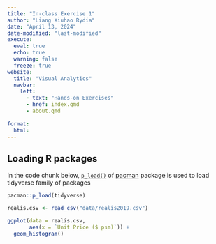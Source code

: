 ```yaml
---
title: "In-class Exercise 1"
author: "Liang Xiuhao Rydia"
date: "April 13, 2024"
date-modified: "last-modified"
execute:
  eval: true
  echo: true
  warning: false
  freeze: true
website: 
  title: "Visual Analytics"
  navbar:
    left:
      - text: "Hands-on Exercises"
      - href: index.qmd
      - about.qmd
      
format: 
  html:
---
```


## Loading R packages

In the code chunk below, [`p_load()`](https://www.rdocumentation.org/packages/pacman/versions/0.5.1/topics/p_load) of [pacman](https://trinker.github.io/pacman/vignettes/Introduction_to_pacman.html) package is used to load tidyverse family of packages

```r
pacman::p_load(tidyverse)
```

```r
realis.csv <- read_csv("data/realis2019.csv")
```

```r
ggplot(data = realis.csv,
       aes(x = `Unit Price ($ psm)`)) + 
  geom_histogram()
```
